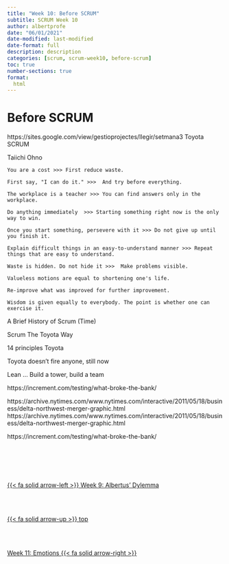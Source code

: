 ```yaml
---
title: "Week 10: Before SCRUM"
subtitle: SCRUM Week 10
author: albertprofe
date: "06/01/2021"
date-modified: last-modified
date-format: full
description: description
categories: [scrum, scrum-week10, before-scrum]
toc: true
number-sections: true
format:
  html
---
```


# Before SCRUM



https://sites.google.com/view/gestioprojectes/llegir/setmana3
Toyota SCRUM

Taiichi Ohno

    You are a cost >>> First reduce waste.

    First say, "I can do it." >>>  And try before everything.

    The workplace is a teacher >>> You can find answers only in the workplace.

    Do anything immediately  >>> Starting something right now is the only way to win.

    Once you start something, persevere with it >>> Do not give up until you finish it.

    Explain difficult things in an easy-to-understand manner >>> Repeat things that are easy to understand.

    Waste is hidden. Do not hide it >>>  Make problems visible.

    Valueless motions are equal to shortening one's life.

    Re-improve what was improved for further improvement.

    Wisdom is given equally to everybody. The point is whether one can exercise it.

A Brief History of Scrum (Time)

Scrum The Toyota Way

14 principles Toyota 

Toyota doesn't fire anyone, still now 

Lean ... Build a tower, build a team 

https://increment.com/testing/what-broke-the-bank/

https://archive.nytimes.com/www.nytimes.com/interactive/2011/05/18/business/delta-northwest-merger-graphic.html
https://archive.nytimes.com/www.nytimes.com/interactive/2011/05/18/business/delta-northwest-merger-graphic.html

https://increment.com/testing/what-broke-the-bank/


<!--- navLinks -->
<br><br>
<div class=row>
<br>
<div class='column left previous'>
<br>
[{{< fa solid arrow-left >}} Week 9: Albertus' Dylemma](/scrum/scrum-week9.qmd)
<br>
</div>
<br>
<div class='column center'>
<br>
[{{< fa solid arrow-up >}} top](#top)
<br>
</div>
<br>
<div class='column right next'>
<br>
[Week 11: Emotions {{< fa solid arrow-right >}}](/scrum/scrum-week11.qmd)
<br>
</div>
<br>
</div>
